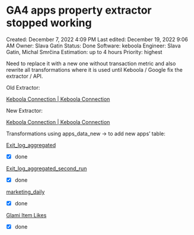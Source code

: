 # GA4 apps property extractor stopped working

Created: December 7, 2022 4:09 PM
Last edited: December 19, 2022 9:06 AM
Owner: Slava Gatin
Status: Done
Software: keboola
Engineer: Slava Gatin, Michal Smrčina
Estimation: up to 4 hours
Priority: highest

Need to replace it with a new one without transaction metric and also rewrite all transformations where it is used until Keboola / Google fix the extractor / API.

Old Extractor: 

[Keboola Connection | Keboola Connection](https://connection.keboola.com/admin/projects/1828/components/keboola.ex-google-analytics-v4/859001857/rows/848657856)

New Extractor:

[Keboola Connection | Keboola Connection](https://connection.keboola.com/admin/projects/1828/components/keboola.ex-google-analytics-v4/859001857/rows/929427903)

Transformations using apps_data_new → to add new apps’ table:

[Exit_log_aggregated](https://connection.keboola.com/admin/projects/1828/transformations/bucket/218763689/transformation/625084641)

- [x]  done

[Exit_log_aggregated_second_run](https://connection.keboola.com/admin/projects/1828/transformations/bucket/764334932/transformation/769876756)

- [x]  done

[marketing_daily](https://connection.keboola.com/admin/projects/1828/transformations/bucket/216755000/transformation/518893977)

- [x]  done

[Glami Item Likes](https://connection.keboola.com/admin/projects/1828/transformations/bucket/218763689/transformation/699342525)

- [x]  done